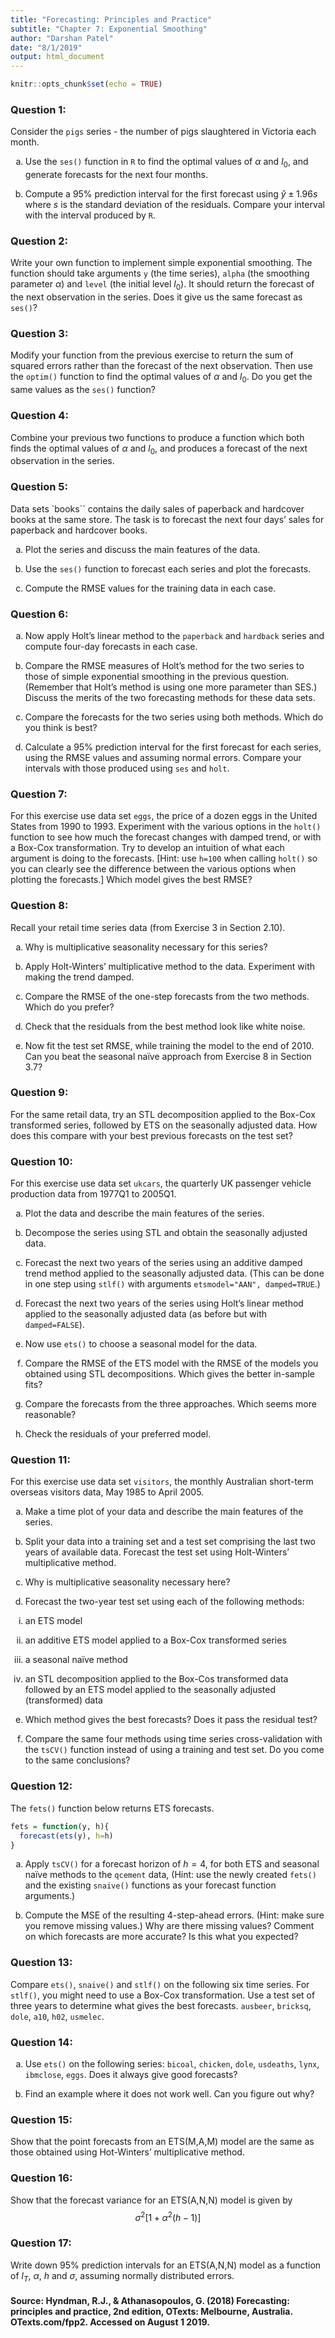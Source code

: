 ```yaml
---
title: "Forecasting: Principles and Practice"
subtitle: "Chapter 7: Exponential Smoothing"
author: "Darshan Patel"
date: "8/1/2019"
output: html_document
---
```


```r
knitr::opts_chunk$set(echo = TRUE)
```


### Question 1:
Consider the `pigs` series - the number of pigs slaughtered in Victoria each month. 

(a) Use the `ses()` function in `R` to find the optimal values of $\alpha$ and $l_0$, and generate forecasts for the next four months.

(b) Compute a $95\%$ prediction interval for the first forecast using $\hat{y} \pm 1.96s$ where $s$ is the standard deviation of the residuals. Compare your interval with the interval produced by `R`.


### Question 2: 
Write your own function to implement simple exponential smoothing. The function should take arguments `y` (the time series), `alpha` (the smoothing parameter $\alpha$) and `level` (the initial level $l_0$). It should return the forecast of the next observation in the series. Does it give us the same forecast as `ses()`?


### Question 3:
Modify your function from the previous exercise to return the sum of squared errors rather than the forecast of the next observation. Then use the `optim()` function to find the optimal values of $\alpha$ and $l_0$. Do you get the same values as the `ses()` function?


### Question 4: 
Combine your previous two functions to produce a function which both finds the optimal values of $\alpha$ and $l_0$, and produces a forecast of the next observation in the series.


### Question 5: 
Data sets `books`` contains the daily sales of paperback and hardcover books at the same store. The task is to forecast the next four days' sales for paperback and hardcover books.

(a) Plot the series and discuss the main features of the data.

(b) Use the `ses()` function to forecast each series and plot the forecasts.

(c) Compute the RMSE values for the training data in each case.


### Question 6: 
(a) Now apply Holt's linear method to the `paperback` and `hardback` series and compute four-day forecasts in each case.

(b) Compare the RMSE measures of Holt's method for the two series to those of simple exponential smoothing in the previous question. (Remember that Holt's method is using one more parameter than SES.) Discuss the merits of the two forecasting methods for these data sets.

(c) Compare the forecasts for the two series using both methods. Which do you think is best?

(d) Calculate a $95\%$ prediction interval for the first forecast for each series, using the RMSE values and assuming normal errors. Compare your intervals with those produced using `ses` and `holt`.


### Question 7:
For this exercise use data set `eggs`, the price of a dozen eggs in the United States from $1990$ to $1993$. Experiment with the various options in the `holt()` function to see how much the forecast changes with damped trend, or with a Box-Cox transformation. Try to develop an intuition of what each argument is doing to the forecasts.
[Hint: use `h=100` when calling `holt()` so you can clearly see the difference between the various options when plotting the forecasts.] 
Which model gives the best RMSE?


### Question 8: 
Recall your retail time series data (from Exercise $3$ in Section 2.10).

(a) Why is multiplicative seasonality necessary for this series?

(b) Apply Holt-Winters' multiplicative method to the data. Experiment with making the trend damped.

(c) Compare the RMSE of the one-step forecasts from the two methods. Which do you prefer?

(d) Check that the residuals from the best method look like white noise.

(e) Now fit the test set RMSE, while training the model to the end of $2010$. Can you beat the seasonal naïve approach from Exercise $8$ in Section 3.7?


### Question 9:
For the same retail data, try an STL decomposition applied to the Box-Cox transformed series, followed by ETS on the seasonally adjusted data. How does this compare with your best previous forecasts on the test set?


### Question 10:
For this exercise use data set `ukcars`, the quarterly UK passenger vehicle production data from $1977$Q$1$ to $2005$Q$1$.

(a) Plot the data and describe the main features of the series.

(b) Decompose the series using STL and obtain the seasonally adjusted data.

(c) Forecast the next two years of the series using an additive damped trend method applied to the seasonally adjusted data. (This can be done in one step using `stlf()` with arguments `etsmodel="AAN", damped=TRUE`.)

(d) Forecast the next two years of the series using Holt's linear method applied to the seasonally adjusted data (as before but with `damped=FALSE`).

(e) Now use `ets()` to choose a seasonal model for the data.

(f) Compare the RMSE of the ETS model with the RMSE of the models you obtained using STL decompositions. Which gives the better in-sample fits?

(g) Compare the forecasts from the three approaches. Which seems more reasonable?

(h) Check the residuals of your preferred model.


### Question 11:
For this exercise use data set `visitors`, the monthly Australian short-term overseas visitors data, May $1985$ to April $2005$. 

(a) Make a time plot of your data and describe the main features of the series.

(b) Split your data into a training set and a test set comprising the last two years of available data. Forecast the test set using Holt-Winters' multiplicative method.

(c) Why is multiplicative seasonality necessary here?

(d) Forecast the two-year test set using each of the following methods:
  i. an ETS model
  
  ii. an additive ETS model applied to a Box-Cox transformed series
  
  iii. a seasonal naïve method
  
  iv. an STL decomposition applied to the Box-Cos transformed data followed by an ETS model applied to the seasonally adjusted (transformed) data
  
(e) Which method gives the best forecasts? Does it pass the residual test?

(f) Compare the same four methods using time series cross-validation with the `tsCV()` function instead of using a training and test set. Do you come to the same conclusions?


### Question 12: 
The `fets()` function below returns ETS forecasts.
```r
fets = function(y, h){
  forecast(ets(y), h=h)
}
```

(a) Apply `tsCV()` for a forecast horizon of $h=4$, for both ETS and seasonal naïve methods to the `qcement` data, (Hint: use the newly created `fets()` and the existing `snaive()` functions as your forecast function arguments.)

(b) Compute the MSE of the resulting $4$-step-ahead errors. (Hint: make sure you remove missing values.) Why are there missing values? Comment on which forecasts are more accurate? Is this what you expected?


### Question 13:
Compare `ets()`, `snaive()` and `stlf()` on the following six time series. For `stlf()`, you might need to use a Box-Cox transformation. Use a test set of three years to determine what gives the best forecasts.
`ausbeer`, `bricksq`, `dole`, `a10`, `h02`, `usmelec`.


### Question 14: 
(a) Use `ets()` on the following series: `bicoal`, `chicken`, `dole`, `usdeaths`, `lynx`, `ibmclose`, `eggs`. Does it always give good forecasts?

(b) Find an example where it does not work well. Can you figure out why?


### Question 15: 
Show that the point forecasts from an ETS(M,A,M) model are the same as those obtained using Hot-Winters' multiplicative method.


### Question 16: 
Show that the forecast variance for an ETS(A,N,N) model is given by
$$ \sigma^2[1 + \alpha^2(h-1)] $$ 


### Question 17:
Write down $95\%$ prediction intervals for an ETS(A,N,N) model as a function of $l_T$, $\alpha$, $h$ and $\sigma$, assuming normally distributed errors. 








#### Source: Hyndman, R.J., & Athanasopoulos, G. (2018) Forecasting: principles and practice, 2nd edition, OTexts: Melbourne, Australia. OTexts.com/fpp2. Accessed on August 1 2019.

